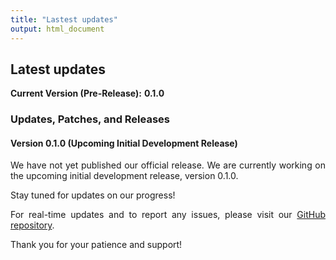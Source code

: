 ```yaml
---
title: "Lastest updates"
output: html_document
---
```


<style>
body {
text-align: justify}
</style>

## **Latest updates**

**Current Version (Pre-Release):** **0.1.0**

### Updates, Patches, and Releases

#### **Version 0.1.0 (Upcoming Initial Development Release)**

We have not yet published our official release. We are currently working on the upcoming initial development release, version 0.1.0.

Stay tuned for updates on our progress!

For real-time updates and to report any issues, please visit our [GitHub repository](https://github.com/jmestret/glossa).

Thank you for your patience and support!
